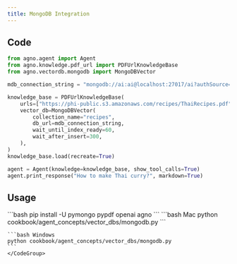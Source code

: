 ```yaml
---
title: MongoDB Integration
---
```


## Code

```python cookbook/agent_concepts/vector_dbs/mongodb.py
from agno.agent import Agent
from agno.knowledge.pdf_url import PDFUrlKnowledgeBase
from agno.vectordb.mongodb import MongoDBVector

mdb_connection_string = "mongodb://ai:ai@localhost:27017/ai?authSource=admin"

knowledge_base = PDFUrlKnowledgeBase(
    urls=["https://phi-public.s3.amazonaws.com/recipes/ThaiRecipes.pdf"],
    vector_db=MongoDBVector(
        collection_name="recipes",
        db_url=mdb_connection_string,
        wait_until_index_ready=60,
        wait_after_insert=300,
    ),
)
knowledge_base.load(recreate=True)

agent = Agent(knowledge=knowledge_base, show_tool_calls=True)
agent.print_response("How to make Thai curry?", markdown=True)
```

## Usage

<Steps>
  <Snippet file="create-venv-step.mdx" />

  <Step title="Install libraries">
    ```bash
    pip install -U pymongo pypdf openai agno
    ```
  </Step>

  <Step title="Run Agent">
    <CodeGroup>
    ```bash Mac
    python cookbook/agent_concepts/vector_dbs/mongodb.py
    ```

    ```bash Windows
    python cookbook/agent_concepts/vector_dbs/mongodb.py
    ```
    </CodeGroup>
  </Step>
</Steps>